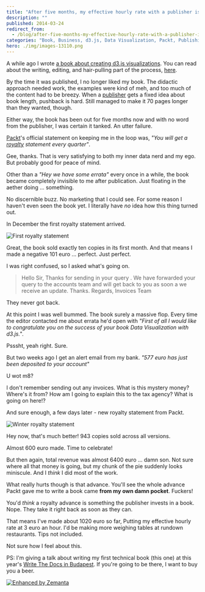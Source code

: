 ```yaml
---
title: "After five months, my effective hourly rate with a publisher is 3eur/hour"
description: ""
published: 2014-03-24
redirect_from:
  - /blog/after-five-months-my-effective-hourly-rate-with-a-publisher-is-3eurhour/swizec/6548
categories: "Book, Business, d3.js, Data Visualization, Packt, Publishing, Side Projects, Writing"
hero: ./img/images-13110.png
---
```


A while ago I wrote [a book about creating d3.js visualizations](http://www.packtpub.com/data-visualization-with-d3js/book). You can read about the writing, editing, and hair-pulling part of the process, [here](http://swizec.com/blog/i-published-a-book-with-a-publisher-heres-what-the-journey-was-like/swizec/6398).

By the time it was published, I no longer liked my book. The didactic approach needed work, the examples were kind of meh, and too much of the content had to be breezy. When a [publisher](http://en.wikipedia.org/wiki/Publishing "Publishing") gets a fixed idea about book length, pushback is hard. Still managed to make it 70 pages longer than they wanted, though.

Either way, the book has been out for five months now and with no word from the publisher, I was certain it tanked. An utter failure.

[Packt](http://www.packtpub.com "Packt")'s official statement on keeping me in the loop was, _"You will get a [royalty](http://en.wikipedia.org/wiki/Royalties "Royalties") statement every quarter"_.

Gee, thanks. That is very satisfying to both my inner data nerd and my ego. But probably good for peace of mind.

Other than a _"Hey we have some errata"_ every once in a while, the book became completely invisible to me after publication. Just floating in the aether doing ... something.

No discernible buzz. No marketing that I could see. For some reason I haven't even seen the book yet. I literally have _no_ idea how this thing turned out.

In December the first royalty statement arrived.

![First royalty statement](./img/images-13110.png "First royalty statement")

Great, the book sold exactly ten copies in its first month. And that means I made a negative 101 euro ... perfect. Just perfect.

I was right confused, so I asked what's going on.

> Hello Sir, Thanks for sending in your query . We have forwarded your query to the accounts team and will get back to you as soon a we receive an update. Thanks. Regards, Invoices Team

They never got back.

At this point I was well bummed. The book surely a massive flop. Every time the editor contacted me about errata he'd open with _"First of all I would like to congratulate you on the success of your book Data Visualization with d3.js."_.

Psssht, yeah right. Sure.

But two weeks ago I get an alert email from my bank. _"577 euro has just been deposited to your account"_

U wot m8?

I don't remember sending out any invoices. What is this mystery money? Where's it from? How am I going to explain this to the tax agency? What is going on here!?

And sure enough, a few days later - new royalty statement from Packt.

![Winter royalty statement](./img/images-13111.png "Winter royalty statement")

Hey now, that's much better! 943 copies sold across all versions.

Almost 600 euro made. Time to celebrate!

But then again, total revenue was almost 6400 euro ... damn son. Not sure where all that money is going, but my chunk of the pie suddenly looks miniscule. And I _think_ I did most of the work.

What really hurts though is that advance. You'll see the whole advance Packt gave me to write a book came **from my own damn pocket**. Fuckers!

You'd _think_ a royalty advance is something the publisher invests in a book. Nope. They take it right back as soon as they can.

That means I've made about 1020 euro so far, Putting my effective hourly rate at 3 euro an hour. I'd be making more weighing tables at rundown restaurants. Tips not included.

Not sure how I feel about this.

PS: I'm giving a talk about writing my first technical book (this one) at this year's [Write The Docs in Budapest](http://conf.writethedocs.org/eu/2014/). If you're going to be there, I want to buy you a beer.

[![Enhanced by Zemanta](https://img.zemanta.com/zemified_e.png?x-id=d8bc3227-47c5-4cc4-b4b9-0c9a79b1c88f)](http://www.zemanta.com/?px "Enhanced by Zemanta")
